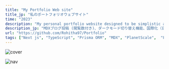 ```yaml
---
title: "My Portfolio Web site"
title_jp: "私のポートフォリオウェブサイト"
time: "2023"
description: "My personal portfolio website designed to be simplistic and clean while including features like MDX blog posts with view counts, a dark mode toggle, internationalization (english and japanese), an about page, and more."
description_jp: "MDXブログ投稿 (閲覧数付き)、ダークモード切り替え機能、国際化（日本語と英語）、詳細ページなど、シンプルでクリーンなデザインを備えた私のポートフォリオウェブサイトです。"
url: "https://github.com/Rohitha97/Portfolio"
tags: ["Next js", "TypeScript", "Prisma ORM", "MDX", "PlanetScale",  "Framer Motion", "Radix Primitives", "Radix UI Colors", "Tailwind CSS"] #
---
```


<Image
  src="https://res.cloudinary.com/dsprb0p8v/image/upload/v1702539530/portfolio/projects/portfolio/image.png"
  alt="cover"
  width={2267}
  height={1280}
/>

<Image
  src="https://res.cloudinary.com/dsprb0p8v/image/upload/v1702660827/portfolio/projects/portfolio/2_8_m97ghr.png"
  alt="nav"
  width={1408}
  height={927}
/>